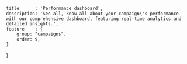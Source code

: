 	title      : 'Performance dashboard',
	description: 'See all, know all about your campaign\'s performance with our comprehensive dashboard, featuring real-time analytics and detailed insights.',
	feature    : {
		group: "campaigns",
		order: 9,
	}
}
